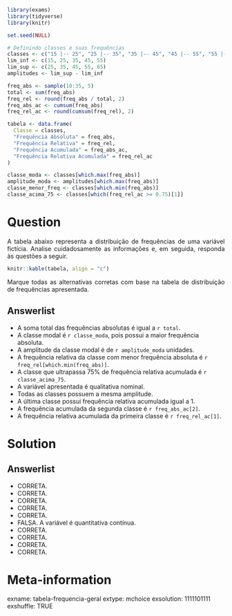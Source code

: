 ```r
library(exams)
library(tidyverse)
library(knitr)

set.seed(NULL)

# Definindo classes e suas frequências
classes <- c("15 |-- 25", "25 |-- 35", "35 |-- 45", "45 |-- 55", "55 |-- 65")
lim_inf <- c(15, 25, 35, 45, 55)
lim_sup <- c(25, 35, 45, 55, 65)
amplitudes <- lim_sup - lim_inf

freq_abs <- sample(10:35, 5)
total <- sum(freq_abs)
freq_rel <- round(freq_abs / total, 2)
freq_abs_ac <- cumsum(freq_abs)
freq_rel_ac <- round(cumsum(freq_rel), 2)

tabela <- data.frame(
  Classe = classes,
  "Frequência Absoluta" = freq_abs,
  "Frequência Relativa" = freq_rel,
  "Frequência Acumulada" = freq_abs_ac,
  "Frequência Relativa Acumulada" = freq_rel_ac
)

classe_moda <- classes[which.max(freq_abs)]
amplitude_moda <- amplitudes[which.max(freq_abs)]
classe_menor_freq <- classes[which.min(freq_abs)]
classe_acima_75 <- classes[which(freq_rel_ac >= 0.75)[1]]
```

Question
========
<p style="text-align: justify;">A tabela abaixo representa a distribuição de frequências de uma variável fictícia. Analise cuidadosamente as informações e, em seguida, responda às questões a seguir.</p>

```r
knitr::kable(tabela, align = "c")
```

<p style="text-align: justify;">Marque todas as alternativas corretas com base na tabela de distribuição de frequências apresentada.</p>

Answerlist
----------
* A soma total das frequências absolutas é igual a `r total`.
* A classe modal é `r classe_moda`, pois possui a maior frequência absoluta.
* A amplitude da classe modal é de `r amplitude_moda` unidades.
* A frequência relativa da classe com menor frequência absoluta é `r freq_rel[which.min(freq_abs)]`.
* A classe que ultrapassa 75% de frequência relativa acumulada é `r classe_acima_75`.
* A variável apresentada é qualitativa nominal.
* Todas as classes possuem a mesma amplitude.
* A última classe possui frequência relativa acumulada igual a 1.
* A frequência acumulada da segunda classe é `r freq_abs_ac[2]`.
* A frequência relativa acumulada da primeira classe é `r freq_rel_ac[1]`.

Solution
========
Answerlist
----------
* CORRETA.
* CORRETA.
* CORRETA.
* CORRETA.
* CORRETA.
* FALSA. A variável é quantitativa contínua.
* CORRETA.
* CORRETA.
* CORRETA.
* CORRETA.

Meta-information
================
exname: tabela-frequencia-geral
extype: mchoice
exsolution: 1111101111
exshuffle: TRUE
